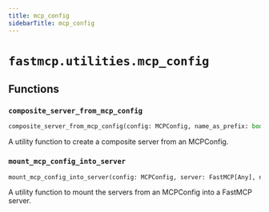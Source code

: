 ```yaml
---
title: mcp_config
sidebarTitle: mcp_config
---
```


# `fastmcp.utilities.mcp_config`

## Functions

### `composite_server_from_mcp_config` <sup><a href="https://github.com/jlowin/fastmcp/blob/main/src/fastmcp/utilities/mcp_config.py#L7" target="_blank"><Icon icon="github" style="width: 14px; height: 14px;" /></a></sup>

```python
composite_server_from_mcp_config(config: MCPConfig, name_as_prefix: bool = True) -> FastMCP[None]
```


A utility function to create a composite server from an MCPConfig.


### `mount_mcp_config_into_server` <sup><a href="https://github.com/jlowin/fastmcp/blob/main/src/fastmcp/utilities/mcp_config.py#L18" target="_blank"><Icon icon="github" style="width: 14px; height: 14px;" /></a></sup>

```python
mount_mcp_config_into_server(config: MCPConfig, server: FastMCP[Any], name_as_prefix: bool = True) -> None
```


A utility function to mount the servers from an MCPConfig into a FastMCP server.

